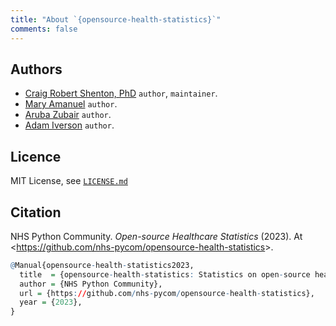 ```yaml
---
title: "About `{opensource-health-statistics}`"
comments: false
---
```


## Authors

- [Craig Robert Shenton, PhD](https://github.com/craig-shenton) `author`, `maintainer`.
- [Mary Amanuel](https://github.com/) `author`.
- [Aruba Zubair](https://github.com/) `author`.
- [Adam Iverson](https://github.com/) `author`.

## Licence

MIT License, see [`LICENSE.md`](https://github.com/nhs-pycom/opensource-health-statistics/blob/main/LICENSE)

## Citation

NHS Python Community. *Open-source Healthcare Statistics* (2023). At <[https://github.com/nhs-pycom/opensource-health-statistics](https://github.com/nhs-pycom/opensource-health-statistics)>.

```r
@Manual{opensource-health-statistics2023,
  title  = {opensource-health-statistics: Statistics on open-source healthcare repositories},
  author = {NHS Python Community},
  url = {https://github.com/nhs-pycom/opensource-health-statistics},
  year = {2023},
}
```

